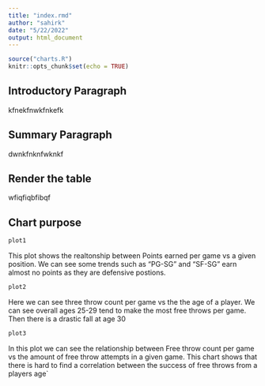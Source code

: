 ```yaml
---
title: "index.rmd"
author: "sahirk"
date: "5/22/2022"
output: html_document
---
```


```r
source("charts.R")
knitr::opts_chunk$set(echo = TRUE)
```

## Introductory Paragraph

kfnekfnwkfnkefk

## Summary Paragraph

dwnkfnknfwknkf

## Render the table

wfiqfiqbfibqf

## Chart purpose

```r
plot1
```

This plot shows the realtonship between Points earned per game vs a given position.
We can see some trends such as "PG-SG" and "SF-SG" earn almost no points as they
are defensive postions.

```r
plot2
```

Here we can see three throw count per game vs the the age of a player.
We can see overall ages 25-29 tend to make the most free throws per game.
Then there is a drastic fall at age 30

```r
plot3
```

In this plot we can see the relationship between Free throw count per game vs the 
amount of free throw attempts in a given game. This chart shows that there is hard to find a correlation between the success of free throws from a players age`